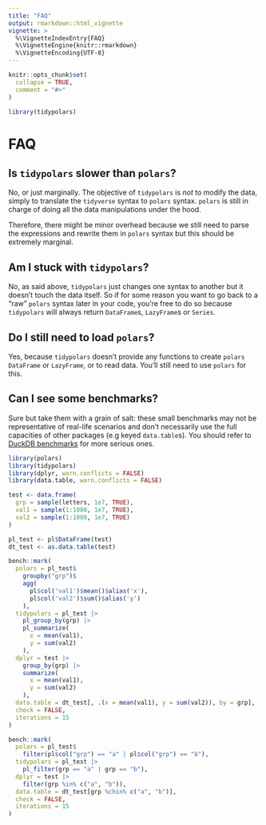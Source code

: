 ---
title: "FAQ"
output: rmarkdown::html_vignette
vignette: >
  %\VignetteIndexEntry{FAQ}
  %\VignetteEngine{knitr::rmarkdown}
  %\VignetteEncoding{UTF-8}
---

```{r, include = FALSE}
knitr::opts_chunk$set(
  collapse = TRUE,
  comment = "#>"
)
```

```{r setup}
library(tidypolars)
```


# FAQ

## Is `tidypolars` slower than `polars`?

No, or just marginally. The objective of `tidypolars` is *not* to modify the
data, simply to translate the `tidyverse` syntax to `polars` syntax. `polars`
is still in charge of doing all the data manipulations under the hood.

Therefore, there might be minor overhead because we still need to parse the 
expressions and rewrite them in `polars` syntax but this should be extremely 
marginal.

## Am I stuck with `tidypolars`?

No, as said above, `tidypolars` just changes one syntax to another but it doesn't
touch the data itself. So if for some reason you want to go back to a "raw" 
`polars` syntax later in your code, you're free to do so because `tidypolars`
will always return `DataFrame`s, `LazyFrame`s or `Series`.

## Do I still need to load `polars`?

Yes, because `tidypolars` doesn't provide any functions to create `polars`
`DataFrame` or `LazyFrame`, or to read data. You'll still need to use `polars`
for this.


## Can I see some benchmarks?

Sure but take them with a grain of salt: these small benchmarks may not be 
representative of real-life scenarios and don't necessarily use the full capacities
of other packages (e.g keyed `data.table`s). You should refer to [DuckDB benchmarks](https://duckdblabs.github.io/db-benchmark/) for more serious ones.

```{r}
library(polars)
library(tidypolars)
library(dplyr, warn.conflicts = FALSE)
library(data.table, warn.conflicts = FALSE)

test <- data.frame(
  grp = sample(letters, 1e7, TRUE),
  val1 = sample(1:1000, 1e7, TRUE),
  val2 = sample(1:1000, 1e7, TRUE)
)

pl_test <- pl$DataFrame(test)
dt_test <- as.data.table(test)

bench::mark(
  polars = pl_test$
    groupby("grp")$
    agg(
      pl$col('val1')$mean()$alias('x'), 
      pl$col('val2')$sum()$alias('y')
    ),
  tidypolars = pl_test |> 
    pl_group_by(grp) |> 
    pl_summarize(
      x = mean(val1),
      y = sum(val2)
    ),
  dplyr = test |> 
    group_by(grp) |> 
    summarize(
      x = mean(val1),
      y = sum(val2)
    ),
  data.table = dt_test[, .(x = mean(val1), y = sum(val2)), by = grp],
  check = FALSE,
  iterations = 15
)

bench::mark(
  polars = pl_test$
    filter(pl$col("grp") == "a" | pl$col("grp") == "b"),
  tidypolars = pl_test |> 
    pl_filter(grp == "a" | grp == "b"),
  dplyr = test |> 
    filter(grp %in% c("a", "b")),
  data.table = dt_test[grp %chin% c("a", "b")],
  check = FALSE,
  iterations = 15
)
```
